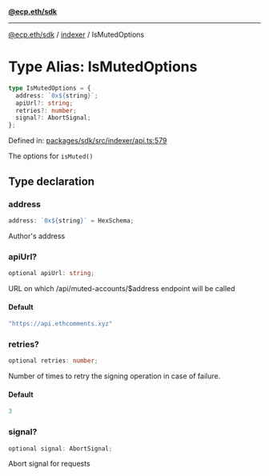 [**@ecp.eth/sdk**](../../index.mdx)

***

[@ecp.eth/sdk](/sdk-reference/index.mdx) / [indexer](/sdk-reference/indexer/index.mdx) / IsMutedOptions

# Type Alias: IsMutedOptions

```ts
type IsMutedOptions = {
  address: `0x${string}`;
  apiUrl?: string;
  retries?: number;
  signal?: AbortSignal;
};
```

Defined in: [packages/sdk/src/indexer/api.ts:579](https://github.com/ecp-eth/comments-monorepo/blob/main/packages/sdk/src/indexer/api.ts#L579)

The options for `isMuted()`

## Type declaration

### address

```ts
address: `0x${string}` = HexSchema;
```

Author's address

### apiUrl?

```ts
optional apiUrl: string;
```

URL on which /api/muted-accounts/$address endpoint will be called

#### Default

```ts
"https://api.ethcomments.xyz"
```

### retries?

```ts
optional retries: number;
```

Number of times to retry the signing operation in case of failure.

#### Default

```ts
3
```

### signal?

```ts
optional signal: AbortSignal;
```

Abort signal for requests
